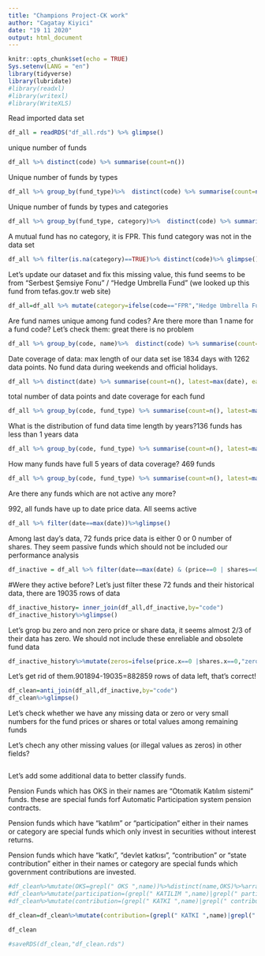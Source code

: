 ---
title: "Champions Project-CK work"
author: "Cagatay Kiyici"
date: "19 11 2020"
output: html_document
---

```{r setup, include=FALSE}
knitr::opts_chunk$set(echo = TRUE)
Sys.setenv(LANG = "en")
library(tidyverse)
library(lubridate)
#library(readxl)
#library(writexl)
#library(WriteXLS)


```

Read imported data set
```{r}
df_all = readRDS("df_all.rds") %>% glimpse()

```


 unique  number of funds 

```{r}

df_all %>% distinct(code) %>% summarise(count=n())

```

Unique number of funds by types
```{r}

df_all %>% group_by(fund_type)%>%  distinct(code) %>% summarise(count=n())

```

Unique number of funds by types and categories
```{r}

df_all %>% group_by(fund_type, category)%>%  distinct(code) %>% summarise(count=n())

```
A mutual fund has no category, it is FPR. This fund category was not in the data set


```{r}

df_all %>% filter(is.na(category)==TRUE)%>% distinct(code)%>% glimpse()

```


Let's update our dataset and fix this missing value, this fund seems to be from "Serbest Şemsiye Fonu" / "Hedge Umbrella Fund" (we looked up this fund from tefas.gov.tr web site)

```{r}

df_all=df_all %>% mutate(category=ifelse(code=="FPR","Hedge Umbrella Fund",category))%>%glimpse()

```



Are fund names unique among fund codes? Are there more than 1 name for a fund code? Let's check them: great there is no problem

```{r}

df_all %>% group_by(code, name)%>%  distinct(code) %>% summarise(count=n())%>%filter(count>1)%>%arrange(desc(count))


```





Date coverage of data: max length of our data set ise 1834 days with 1262 data points. No fund data during weekends and official holidays.
```{r}

df_all %>% distinct(date) %>% summarise(count=n(), latest=max(date), earliest=min(date), length=max(date)-min(date))


```


total number of data points and date coverage for each fund

```{r}

df_all %>% group_by(code, fund_type) %>% summarise(count=n(), latest=max(date), earliest=min(date), length=max(date)-min(date))%>% arrange(count)


```



What is the distribution of fund data time length by years?136 funds has less than 1 years data

```{r}

df_all %>% group_by(code, fund_type) %>% summarise(count=n(), latest=max(date), earliest=min(date), length=max(date)-min(date))%>% arrange(count) %>% group_by(length_cut=floor(length/365))%>% summarise(countcuts=n())%>% arrange(length_cut)#%>%glimpse()

```

How many funds have full 5 years of data coverage? 469 funds


```{r}

df_all %>% group_by(code, fund_type) %>% summarise(count=n(), latest=max(date), earliest=min(date), length=max(date)-min(date))%>%arrange(length) %>% filter(length>52*7*5)


```






Are there any funds which are not active any more?

992, all funds have up to date price data. All seems active


```{r}
df_all %>% filter(date==max(date))%>%glimpse() 

```


Among last day's data, 72 funds price data is either 0 or 0 number of shares. They seem passive funds which should not be included our performance analysis
```{r}
df_inactive = df_all %>% filter(date==max(date) & (price==0 | shares==0))%>%glimpse() 

```



#Were they active before? Let's just filter these 72 funds and their historical data, there are 19035 rows of data


```{r}
df_inactive_history= inner_join(df_all,df_inactive,by="code")
df_inactive_history%>%glimpse()


```


Let's grop bu zero and non zero price or share data, it seems almost 2/3 of their data has zero. We should not include these enreliable and obsolete fund data

```{r}
df_inactive_history%>%mutate(zeros=ifelse(price.x==0 |shares.x==0,"zero","other"))%>% group_by(zeros)%>%summarise(count=n())

```





Let's get rid of them.901894-19035=882859 rows of data left, that's correct!

```{r}
df_clean=anti_join(df_all,df_inactive,by="code")
df_clean%>%glimpse()


```




Let's check whether we have any missing data or zero or very small numbers for the fund prices or shares or total values among remaining funds



Let's chech any other missing values (or illegal values as zeros) in other fields?


```{r}



```






Let's add some additional data to better classify funds. 

Pension Funds which has OKS in their names are "Otomatik Katılım sistemi" funds. these are special funds forf Automatic Participation system pension contracts.

Pension funds which have "katılım" or "participation" either in their names or category are special funds which only  invest in securities without interest returns.

Pension funds which have "katkı", "devlet katkısı", "contribution" or "state contribution" either in their names or category are special funds which government contributions are invested.


```{r}

#df_clean%>%mutate(OKS=grepl(" OKS ",name))%>%distinct(name,OKS)%>%arrange(OKS)%>%relocate(OKS,name) #test
#df_clean%>%mutate(participation=(grepl(" KATILIM ",name)|grepl(" participation  ",category)))%>%distinct(name,participation,category)%>%arrange(participation)%>%relocate(participation,category,name)#test
#df_clean%>%mutate(contribution=(grepl(" KATKI ",name)|grepl(" contribution ",category)))%>%distinct(name,contribution,category)%>%arrange(contribution)%>%relocate(contribution,category,name)#test

df_clean=df_clean%>%mutate(contribution=(grepl(" KATKI ",name)|grepl(" contribution ",category)), participation=(grepl(" KATILIM ",name)|grepl(" participation  ",category)), OKS=grepl(" OKS ",name))%>%relocate(OKS, participation, contribution)


```



```{r}

df_clean

```



```{r}

#saveRDS(df_clean,"df_clean.rds")

```



```{r}



```



```{r}



```



```{r}



```



```{r}



```



```{r}



```



```{r}



```


```{r}



```



















